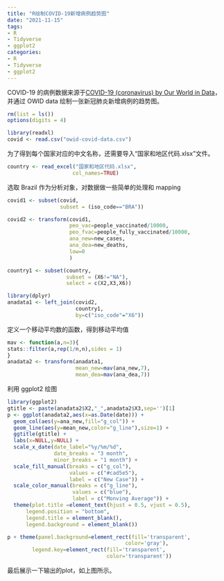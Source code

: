 ```yaml
---
title: "R绘制COVID-19新增病例趋势图"
date: "2021-11-15"
tags:
- R
- Tidyverse
- ggplot2
categories:
- R
- Tidyverse
- ggplot2
---
```


COVID-19 的病例数据来源于[COVID-19 (coronavirus) by Our World in Data](https://github.com/owid/covid-19-data/tree/master/public/data)，并通过 OWID data 绘制一张新冠肺炎新增病例的趋势图。

```r
rm(list = ls())
options(digits = 4)

library(readxl)
covid <- read.csv("owid-covid-data.csv")
```

为了得到每个国家对应的中文名称，还需要导入“国家和地区代码.xlsx”文件。

```r
country <- read_excel("国家和地区代码.xlsx",
                     col_names=TRUE)
```

选取 Brazil 作为分析对象，对数据做一些简单的处理和 mapping

```r
covid1 <- subset(covid, 
                 subset = (iso_code=="BRA"))

covid2 <- transform(covid1, 
                    peo_vac=people_vaccinated/10000, 
                    peo_fvac=people_fully_vaccinated/10000,
                    ana_new=new_cases,
                    ana_dea=new_deaths,
                    low=0
                    )

country1 <- subset(country, 
                   subset = (X6!="NA"), 
                   select = c(X2,X3,X6))

library(dplyr)
anadata1 <- left_join(covid2,
                      country1,
                      by=c("iso_code"="X6"))
```

定义一个移动平均数的函数，得到移动平均值

```r
mav <- function(a,n=3){
stats::filter(a,rep(1/n,n),sides = 1)
}
anadata2 <- transform(anadata1,
                      mean_new=mav(ana_new,7),
                      mean_dea=mav(ana_dea,7))
```

利用 ggplot2 绘图

```r
library(ggplot2)
gtitle <- paste(anadata2$X2,"_",anadata2$X3,sep='')[1]
p <- ggplot(anadata2,aes(x=as.Date(date))) + 
  geom_col(aes(y=ana_new,fill="g_col")) + 
  geom_line(aes(y=mean_new,color="g_line"),size=1) +
  ggtitle(gtitle) +
  labs(x=NULL,y=NULL) +
  scale_x_date(date_label="%y/%m/%d",
               date_breaks = "3 month",
               minor_breaks = "1 month") +
  scale_fill_manual(breaks = c("g_col"), 
                    values = c("#cad5e5"), 
                    label = c("New Case")) + 
  scale_color_manual(breaks = c("g_line"),
                     values = c("blue"), 
                     label = c("Monving Average")) +
  theme(plot.title =element_text(hjust = 0.5, vjust = 0.5), 
      legend.position = "bottom", 
      legend.title = element_blank(), 
      legend.background = element_blank()) 

p + theme(panel.background=element_rect(fill='transparent', 
                                      color='gray'),
        legend.key=element_rect(fill='transparent', 
                                color='transparent'))

```

最后展示一下输出的plot，如上图所示。
